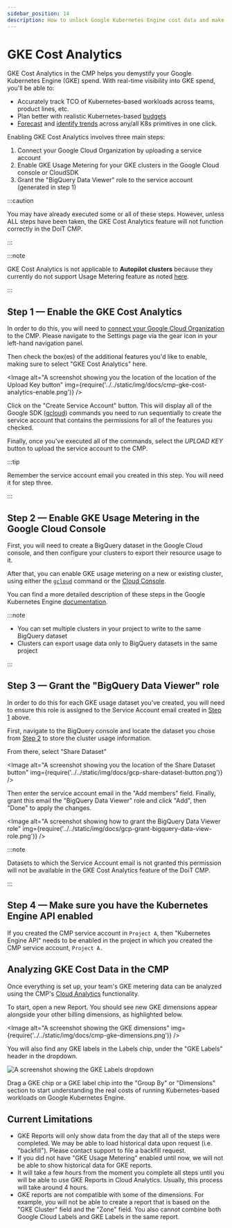 ```yaml
---
sidebar_position: 14
description: How to unlock Google Kubernetes Engine cost data and make it available in Cloud Analytics
---
```


# GKE Cost Analytics

GKE Cost Analytics in the CMP helps you demystify your Google Kubernetes Engine (GKE) spend. With real-time visibility into GKE spend, you'll be able to:

- Accurately track TCO of Kubernetes-based workloads across teams, product lines, etc.
- Plan better with realistic Kubernetes-based [budgets](manage-budgets.mdx)
- [Forecast](forecasting.mdx) and [identify trends](trend-analysis.mdx) across any/all K8s primitives in one click.

Enabling GKE Cost Analytics involves three main steps:

1. Connect your Google Cloud Organization by uploading a service account
2. Enable GKE Usage Metering for your GKE clusters in the Google Cloud console or CloudSDK
3. Grant the "BigQuery Data Viewer" role to the service account (generated in step 1)

:::caution

You may have already executed some or all of these steps. However, unless ALL steps have been taken, the GKE Cost Analytics feature will not function correctly in the DoiT CMP.

:::

:::note

GKE Cost Analytics is not applicable to **Autopilot clusters** because they currently do not support Usage Metering feature as noted [here](https://cloud.google.com/kubernetes-engine/docs/concepts/autopilot-overview#unsupported_cluster_features).

:::

## Step 1 &mdash; Enable the GKE Cost Analytics

In order to do this, you will need to [connect your Google Cloud Organization](../google-cloud/connect-google-cloud-service-account.mdx) to the CMP. Please navigate to the Settings page via the gear icon in your left-hand navigation panel.

Then check the box(es) of the additional features you'd like to enable, making sure to select "GKE Cost Analytics" here.


<Image
  alt="A screenshot showing you the location of the location of the Upload Key button"
  img={require('../../static/img/docs/cmp-gke-cost-analytics-enable.png')}
/>

Click on the "Create Service Account" button. This will display all of the Google SDK ([gcloud](https://cloud.google.com/sdk)) commands you need to run sequentially to create the service account that contains the permissions for all of the features you checked.

Finally, once you've executed all of the commands, select the _UPLOAD KEY_ button to upload the service account to the CMP.

:::tip

Remember the service account email you created in this step. You will need it for step three.

:::

## Step 2 &mdash; Enable GKE Usage Metering in the Google Cloud Console

First, you will need to create a BigQuery dataset in the Google Cloud console, and then configure your clusters to export their resource usage to it.

After that, you can enable GKE usage metering on a new or existing cluster, using either the [`gcloud`](https://cloud.google.com/kubernetes-engine/docs/how-to/cluster-usage-metering#gcloud) command or the [Cloud Console](https://cloud.google.com/kubernetes-engine/docs/how-to/cluster-usage-metering#console).

You can find a more detailed description of these steps in the Google Kubernetes Engine [documentation](https://cloud.google.com/kubernetes-engine/docs/how-to/cluster-usage-metering#enabling).

:::note

- You can set multiple clusters in your project to write to the same BigQuery dataset
- Clusters can export usage data only to BigQuery datasets in the same project

:::

## Step 3 &mdash; Grant the "BigQuery Data Viewer" role

In order to do this for each GKE usage dataset you've created, you will need to ensure this role is assigned to the Service Account email created in [Step 1](gke-cost-analytics.mdx#step-1-enable-the-gke-cost-analytics-feature-in-the-doit-cmp) above.

First, navigate to the BigQuery console and locate the dataset you chose from [Step 2](gke-cost-analytics.mdx#step-2-enable-gke-usage-metering-in-the-google-cloud-console) to store the cluster usage information.

From there, select "Share Dataset"

<Image
  alt="A screenshot showing you the location of the Share Dataset button"
  img={require('../../static/img/docs/gcp-share-dataset-button.png')}
/>

Then enter the service account email in the "Add members" field. Finally, grant this email the "BigQuery Data Viewer" role and click "Add", then "Done" to apply the changes.

<Image
  alt="A screenshot showing how to grant the BigQuery Data Viewer role"
  img={require('../../static/img/docs/gcp-grant-bigquery-data-view-role.png')}
/>

:::note

Datasets to which the Service Account email is not granted this permission will not be available in the GKE Cost Analytics feature of the DoiT CMP.

:::

## Step 4 &mdash; Make sure you have the Kubernetes Engine API enabled

If you created the CMP service account in `Project A`, then "Kubernetes Engine API" needs to be enabled in the project in which you created the CMP service account, `Project A.`

## Analyzing GKE Cost Data in the CMP

Once everything is set up, your team's GKE metering data can be analyzed using the CMP's [Cloud Analytics](create-cloud-report/index.mdx) functionality.

To start, open a new Report. You should see new GKE dimensions appear alongside your other billing dimensions, as highlighted below.

<Image
  alt="A screenshot showing the GKE dimensions"
  img={require('../../static/img/docs/cmp-gke-dimensions.png')}
/>

You will also find any GKE labels in the Labels chip, under the "GKE Labels" header in the dropdown.

![A screenshot showing the GKE Labels dropdown](../../static/img/docs/cmp-gke-labels-dropdown.png)

Drag a GKE chip or a GKE label chip into the "Group By" or "Dimensions" section to start understanding the real costs of running Kubernetes-based workloads on Google Kubernetes Engine.

## Current Limitations

- GKE Reports will only show data from the day that all of the steps were completed. We may be able to load historical data upon request (i.e. "backfill"). Please contact support to file a backfill request.
- If you did not have "GKE Usage Metering" enabled until now, we will not be able to show historical data for GKE reports.
- It will take a few hours from the moment you complete all steps until you will be able to use GKE Reports in Cloud Analytics. Usually, this process will take around 4 hours.
- GKE reports are not compatible with some of the dimensions. For example, you will not be able to create a report that is based on the "GKE Cluster" field and the "Zone" field. You also cannot combine both Google Cloud Labels and GKE Labels in the same report.
